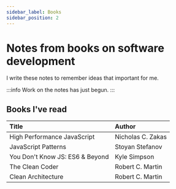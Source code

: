 ```yaml
---
sidebar_label: Books
sidebar_position: 2
---
```


# Notes from books on software development

I write these notes to remember ideas that important for me.

:::info
Work on the notes has just begun.
:::

## Books I've read

| Title | Author |
|:---------|:------|
| High Performance JavaScript | Nicholas C. Zakas |
| JavaScript Patterns | Stoyan Stefanov |
| You Don't Know JS: ES6 & Beyond | Kyle Simpson |
| The Clean Coder | Robert C. Martin |
| Clean Architecture | Robert C. Martin |
